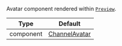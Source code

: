 Avatar component rendered within [`Preview`](../../../../ui-components/channel-list-components/channel-preview-messenger.mdx).

| Type      | Default                                                                               |
| --------- | ------------------------------------------------------------------------------------- |
| component | [ChannelAvatar](../../../../ui-components/channel-list-components/channel-avatar.mdx) |
